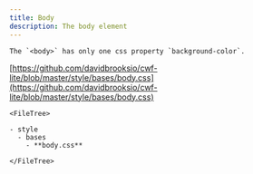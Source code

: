 ```yaml
---
title: Body
description: The body element
---
```



<Tabs>
  <TabItem label="Overview" icon="puzzle">

    The `<body>` has only one css property `background-color`.

  </TabItem>
  <TabItem label="Files" icon="list-format">

  [https://github.com/davidbrooksio/cwf-lite/blob/master/style/bases/body.css](https://github.com/davidbrooksio/cwf-lite/blob/master/style/bases/body.css)
  
    <FileTree>

    - style
      - bases
        - **body.css**

    </FileTree>
  </TabItem>
  <TabItem label="Stylesheet" icon="open-book">
    <Code code={cssExample} lang="css" />
  </TabItem>
</Tabs>
